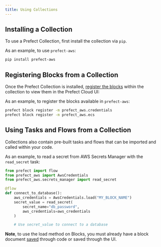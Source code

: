 ```yaml
---
title: Using Collections
---
```


## Installing a Collection

To use a Prefect Collection, first install the collection via `pip`.

As an example, to use `prefect-aws`:

```bash
pip install prefect-aws
```

## Registering Blocks from a Collection

Once the Prefect Collection is installed, [register the blocks](/2.6/concepts/blocks/#registering-blocks-for-use-in-the-prefect-ui) within the collection to view them in the Prefect Cloud UI:

As an example, to register the blocks available in `prefect-aws`:

```bash
prefect block register -m prefect_aws.credentials
prefect block register -m prefect_aws.ecs
```

## Using Tasks and Flows from a Collection

Collections also contain pre-built tasks and flows that can be imported and called within your code.

As an example, to read a secret from AWS Secrets Manager with the `read_secret` task:

```python
from prefect import flow
from prefect_aws import AwsCredentials
from prefect_aws.secrets_manager import read_secret

@flow
def connect_to_database():
    aws_credentials = AwsCredentials.load("MY_BLOCK_NAME")
    secret_value = read_secret(
        secret_name="db_password",
        aws_credentials=aws_credentials
    )

    # Use secret_value to connect to a database
```

**Note**, to use the load method on Blocks, you must already have a block document [saved](/2.6/concepts/blocks/#saving-blocks) through code or saved through the UI.
